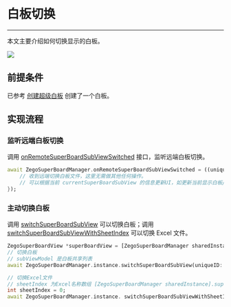 # 白板切换

- - -

本文主要介绍如何切换显示的白板。

<Frame width="512" height="auto" caption=""><img src="https://storage.zego.im/sdk-doc/Pics/WhiteboardView/switch.gif" /></Frame>

## 前提条件

已参考 [创建超级白板](../quick-start/create-white-board.mdx) 创建了一个白板。

## 实现流程

### 监听远端白板切换

调用 [onRemoteSuperBoardSubViewSwitched](https://pub.dev/documentation/zego_superboard/latest/zego_superboard_event_handler/ZegoSuperBoardEventHandler/onRemoteSuperBoardSubViewSwitched.html) 接口，监听远端白板切换。

```dart
await ZegoSuperBoardManager.onRemoteSuperBoardSubViewSwitched = ((uniqueID) { 
    // 收到远端切换白板文件，这里无需做其他任何操作。 
    // 可以根据当前 currentSuperBoardSubView 的信息更新UI，如更新当前显示白板/文件名称。 
}); 
```

### 主动切换白板

调用 [switchSuperBoardSubView](https://pub.dev/documentation/zego_superboard/latest/zego_superboard/ZegoSuperBoardManager/switchSuperBoardSubView.html) 可以切换白板；调用 [switchSuperBoardSubViewWithSheetIndex](https://pub.dev/documentation/zego_superboard/latest/zego_superboard/ZegoSuperBoardManager/switchSuperBoardSubViewWithSheetIndex.html) 可以切换 Excel 文件。

```dart
ZegoSuperBoardView *superBoardView = [ZegoSuperBoardManager sharedInstance].superBoardView; 
// 切换白板 
// subViewModel 是白板共享列表 
await ZegoSuperBoardManager.instance.switchSuperBoardSubView(uniqueID: subViewModel.uniqueID); 

// 切换Excel文件 
// sheetIndex 为Excel名称数组 [ZegoSuperBoardManager sharedInstance].superBoardView.currentSuperBoardSubView.excelSheetNameList 里的下标 
int sheetIndex = 0; 
await ZegoSuperBoardManager.instance. switchSuperBoardSubViewWithSheetIndex(uniqueID: subViewModel.uniqueID, sheetIndex: sheetIndex); 
```
